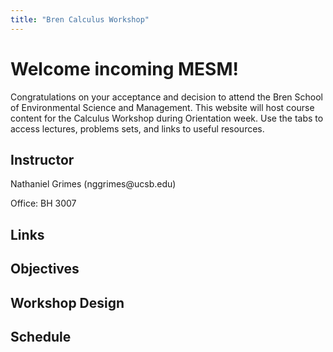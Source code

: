 ```yaml
---
title: "Bren Calculus Workshop"
---
```


# Welcome incoming MESM!

Congratulations on your acceptance and decision to attend the Bren School of Environmental Science and Management. This website will host course content for the Calculus Workshop during Orientation week. Use the tabs to access lectures, problems sets, and links to useful resources.

## Instructor

Nathaniel Grimes (nggrimes@ucsb.edu)

Office: BH 3007

## Links

## Objectives

## Workshop Design

## Schedule

